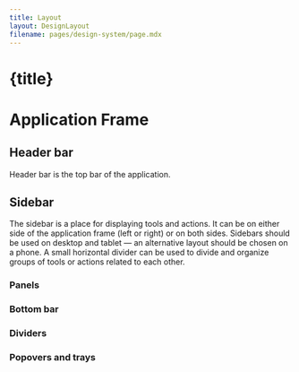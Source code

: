 ```yaml
---
title: Layout
layout: DesignLayout
filename: pages/design-system/page.mdx
---
```



# {title}

# Application Frame 

## Header bar

Header bar is the top bar of the application.

<HeaderBarView />

## Sidebar 

The sidebar is a place for displaying tools and actions. It can be on either side of the application frame (left or right) or on both sides. Sidebars should be used on desktop and tablet — an alternative layout should be chosen on a phone. A small horizontal divider can be used to divide and organize groups of tools or actions related to each other.

<SideBarView />



### Panels 

### Bottom bar

### Dividers

### Popovers and trays